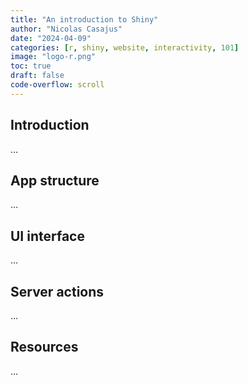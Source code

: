 ```yaml
---
title: "An introduction to Shiny"
author: "Nicolas Casajus"
date: "2024-04-09"
categories: [r, shiny, website, interactivity, 101]
image: "logo-r.png"
toc: true
draft: false
code-overflow: scroll
---
```


## Introduction

...



## App structure

...



## UI interface

...



## Server actions

...



## Resources

...

